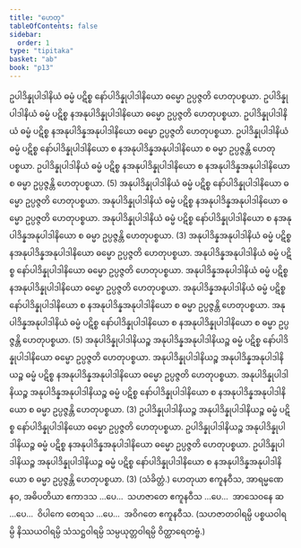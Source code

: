 ```yaml
---
title: "ဟေတု"
tableOfContents: false
sidebar:
  order: 1
type: "tipitaka"
basket: "ab"
book: "p13"
---
```



<DynamicBreadcrumb />

<Division number="26" book="p13" e="ch" v="40" p="182">

<Paragraph number="50" book="p13">
ဥပါဒိန္နုပါဒါနိယံ ဓမ္မံ ပဋိစ္စ နော်ပါဒိန္နုပါဒါနိယော ဓမ္မော ဥပ္ပဇ္ဇတိ ဟေတုပစ္စယာ. ဥပါဒိန္နုပါဒါနိယံ ဓမ္မံ ပဋိစ္စ နအနုပါဒိန္နုပါဒါနိယော ဓမ္မော ဥပ္ပဇ္ဇတိ ဟေတုပစ္စယာ. ဥပါဒိန္နုပါဒါနိယံ ဓမ္မံ ပဋိစ္စ နအနုပါဒိန္နအနုပါဒါနိယော ဓမ္မော ဥပ္ပဇ္ဇတိ ဟေတုပစ္စယာ. ဥပါဒိန္နုပါဒါနိယံ ဓမ္မံ ပဋိစ္စ နော်ပါဒိန္နုပါဒါနိယော စ နအနုပါဒိန္နအနုပါဒါနိယော စ ဓမ္မာ ဥပ္ပဇ္ဇန္တိ ဟေတုပစ္စယာ. ဥပါဒိန္နုပါဒါနိယံ ဓမ္မံ ပဋိစ္စ နအနုပါဒိန္နုပါဒါနိယော စ နအနုပါဒိန္နအနုပါဒါနိယော စ ဓမ္မာ ဥပ္ပဇ္ဇန္တိ ဟေတုပစ္စယာ. (5)
</Paragraph>

<Paragraph number="51" book="p13">
အနုပါဒိန္နုပါဒါနိယံ ဓမ္မံ ပဋိစ္စ နော်ပါဒိန္နုပါဒါနိယော ဓမ္မော ဥပ္ပဇ္ဇတိ ဟေတုပစ္စယာ. အနုပါဒိန္နုပါဒါနိယံ ဓမ္မံ ပဋိစ္စ နအနုပါဒိန္နအနုပါဒါနိယော ဓမ္မော ဥပ္ပဇ္ဇတိ ဟေတုပစ္စယာ. အနုပါဒိန္နုပါဒါနိယံ ဓမ္မံ ပဋိစ္စ နော်ပါဒိန္နုပါဒါနိယော စ နအနုပါဒိန္နအနုပါဒါနိယော စ ဓမ္မာ ဥပ္ပဇ္ဇန္တိ ဟေတုပစ္စယာ. (3)
</Paragraph>

<Paragraph number="52" book="p13">
အနုပါဒိန္နအနုပါဒါနိယံ ဓမ္မံ ပဋိစ္စ နအနုပါဒိန္နအနုပါဒါနိယော ဓမ္မော ဥပ္ပဇ္ဇတိ ဟေတုပစ္စယာ. အနုပါဒိန္နအနုပါဒါနိယံ ဓမ္မံ ပဋိစ္စ နော်ပါဒိန္နုပါဒါနိယော ဓမ္မော ဥပ္ပဇ္ဇတိ ဟေတုပစ္စယာ. အနုပါဒိန္နအနုပါဒါနိယံ ဓမ္မံ ပဋိစ္စ နအနုပါဒိန္နုပါဒါနိယော ဓမ္မော ဥပ္ပဇ္ဇတိ ဟေတုပစ္စယာ. အနုပါဒိန္နအနုပါဒါနိယံ ဓမ္မံ ပဋိစ္စ နော်ပါဒိန္နုပါဒါနိယော စ နအနုပါဒိန္နအနုပါဒါနိယော စ ဓမ္မာ ဥပ္ပဇ္ဇန္တိ ဟေတုပစ္စယာ. အနုပါဒိန္နအနုပါဒါနိယံ ဓမ္မံ ပဋိစ္စ နော်ပါဒိန္နုပါဒါနိယော စ နအနုပါဒိန္နုပါဒါနိယော စ ဓမ္မာ ဥပ္ပဇ္ဇန္တိ ဟေတုပစ္စယာ. (5)
</Paragraph>

<Paragraph number="53" book="p13">
အနုပါဒိန္နုပါဒါနိယဉ္စ အနုပါဒိန္နအနုပါဒါနိယဉ္စ ဓမ္မံ ပဋိစ္စ နော်ပါဒိန္နုပါဒါနိယော ဓမ္မော ဥပ္ပဇ္ဇတိ ဟေတုပစ္စယာ. အနုပါဒိန္နုပါဒါနိယဉ္စ အနုပါဒိန္နအနုပါဒါနိယဉ္စ ဓမ္မံ ပဋိစ္စ နအနုပါဒိန္နအနုပါဒါနိယော ဓမ္မော ဥပ္ပဇ္ဇတိ ဟေတုပစ္စယာ. အနုပါဒိန္နုပါဒါနိယဉ္စ အနုပါဒိန္နအနုပါဒါနိယဉ္စ ဓမ္မံ ပဋိစ္စ နော်ပါဒိန္နုပါဒါနိယော စ နအနုပါဒိန္နအနုပါဒါနိယော စ ဓမ္မာ ဥပ္ပဇ္ဇန္တိ ဟေတုပစ္စယာ. (3)
</Paragraph>

<Paragraph number="54" book="p13">
ဥပါဒိန္နုပါဒါနိယဉ္စ အနုပါဒိန္နုပါဒါနိယဉ္စ ဓမ္မံ ပဋိစ္စ နော်ပါဒိန္နုပါဒါနိယော ဓမ္မော ဥပ္ပဇ္ဇတိ ဟေတုပစ္စယာ. ဥပါဒိန္နုပါဒါနိယဉ္စ အနုပါဒိန္နုပါဒါနိယဉ္စ ဓမ္မံ ပဋိစ္စ နအနုပါဒိန္နအနုပါဒါနိယော ဓမ္မော ဥပ္ပဇ္ဇတိ ဟေတုပစ္စယာ. ဥပါဒိန္နုပါဒါနိယဉ္စ အနုပါဒိန္နုပါဒါနိယဉ္စ ဓမ္မံ ပဋိစ္စ နော်ပါဒိန္နုပါဒါနိယော စ နအနုပါဒိန္နအနုပါဒါနိယော စ ဓမ္မာ ဥပ္ပဇ္ဇန္တိ ဟေတုပစ္စယာ. (3) (သံခိတ္တံ.)
</Paragraph>

</Division>
<Division number="27" book="p13" e="ch" v="40" p="183">

<Paragraph number="55" book="p13">
ဟေတုယာ ဧကူနဝီသ, အာရမ္မဏေ နဝ, အဓိပတိယာ ဧကာဒသ …ပေ…  သဟဇာတေ ဧကူနဝီသ …ပေ…  အာသေဝနေ ဆ …ပေ…  ဝိပါကေ တေရသ …ပေ…  အဝိဂတေ ဧကူနဝီသ.
</Paragraph>

<Paragraph number="56" book="p13">
(သဟဇာတဝါရမ္ပိ ပစ္စယဝါရမ္ပိ နိဿယဝါရမ္ပိ သံသဋ္ဌဝါရမ္ပိ သမ္ပယုတ္တဝါရမ္ပိ ဝိတ္ထာရေတဗ္ဗံ.)
</Paragraph>
</Division>